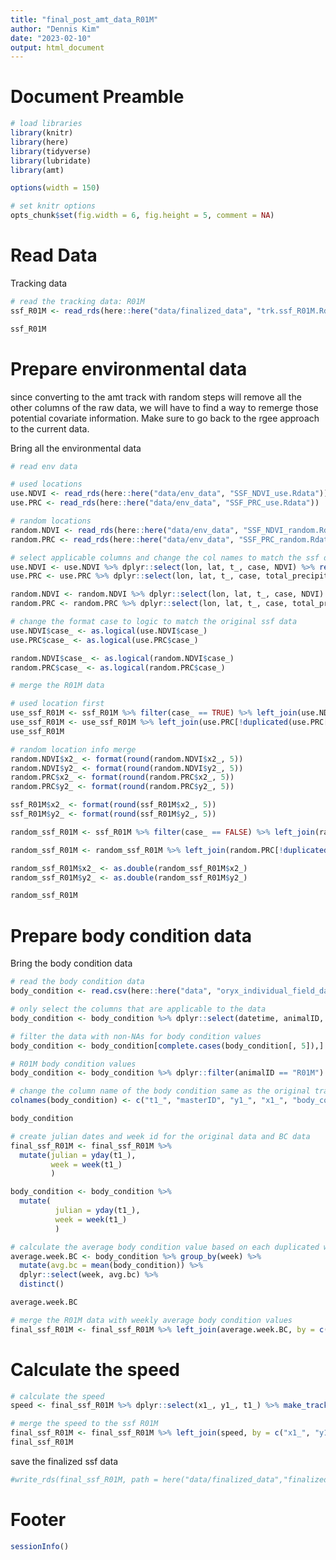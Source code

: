 ---
title: "final_post_amt_data_R01M"
author: "Dennis Kim"
date: "2023-02-10"
output: html_document
---

# Document Preamble 
```{r preamble, message=FALSE, warning=FALSE}
# load libraries
library(knitr)
library(here)
library(tidyverse)
library(lubridate)
library(amt)

options(width = 150)

# set knitr options 
opts_chunk$set(fig.width = 6, fig.height = 5, comment = NA)
```

# Read Data

Tracking data
```{r read data}
# read the tracking data: R01M
ssf_R01M <- read_rds(here::here("data/finalized_data", "trk.ssf_R01M.Rdata"))

ssf_R01M
```

# Prepare environmental data
since converting to the amt track with random steps will remove all the other columns of the raw data, we will have to find a way to remerge those potential covariate information. Make sure to go back to the rgee approach to the current data.

Bring all the environmental data 
```{r env data}
# read env data

# used locations 
use.NDVI <- read_rds(here::here("data/env_data", "SSF_NDVI_use.Rdata"))
use.PRC <- read_rds(here::here("data/env_data", "SSF_PRC_use.Rdata"))

# random locations 
random.NDVI <- read_rds(here::here("data/env_data", "SSF_NDVI_random.Rdata"))
random.PRC <- read_rds(here::here("data/env_data", "SSF_PRC_random.Rdata"))

# select applicable columns and change the col names to match the ssf data
use.NDVI <- use.NDVI %>% dplyr::select(lon, lat, t_, case, NDVI) %>% rename_with(.cols = c(1:4), ~c("x1_", "y1_", "t1_", "case_"))
use.PRC <- use.PRC %>% dplyr::select(lon, lat, t_, case, total_precipitation) %>% rename_with(.cols = c(1:4), ~c("x1_", "y1_", "t1_", "case_"))

random.NDVI <- random.NDVI %>% dplyr::select(lon, lat, t_, case, NDVI) %>% rename_with(.cols = c(1:4), ~c("x2_", "y2_", "t2_", "case_"))
random.PRC <- random.PRC %>% dplyr::select(lon, lat, t_, case, total_precipitation) %>% rename_with(.cols = c(1:4), ~c("x2_", "y2_", "t2_", "case_"))

# change the format case to logic to match the original ssf data 
use.NDVI$case_ <- as.logical(use.NDVI$case_)
use.PRC$case_ <- as.logical(use.PRC$case_)

random.NDVI$case_ <- as.logical(random.NDVI$case_)
random.PRC$case_ <- as.logical(random.PRC$case_)

# merge the R01M data

# used location first
use_ssf_R01M <- ssf_R01M %>% filter(case_ == TRUE) %>% left_join(use.NDVI[!duplicated(use.NDVI[c(1:4)]),], by = c("x1_", "y1_", "t1_", "case_")) # NDVI
use_ssf_R01M <- use_ssf_R01M %>% left_join(use.PRC[!duplicated(use.PRC[c(1:4)]),], by = c("x1_", "y1_", "t1_", "case_")) # total precipitation
use_ssf_R01M

# random location info merge
random.NDVI$x2_ <- format(round(random.NDVI$x2_, 5))
random.NDVI$y2_ <- format(round(random.NDVI$y2_, 5))
random.PRC$x2_ <- format(round(random.PRC$x2_, 5))
random.PRC$y2_ <- format(round(random.PRC$y2_, 5))

ssf_R01M$x2_ <- format(round(ssf_R01M$x2_, 5))
ssf_R01M$y2_ <- format(round(ssf_R01M$y2_, 5))

random_ssf_R01M <- ssf_R01M %>% filter(case_ == FALSE) %>% left_join(random.NDVI[!duplicated(random.NDVI[c(1:4)]),], by = c("x2_", "y2_", "t2_", "case_")) # NDVI

random_ssf_R01M <- random_ssf_R01M %>% left_join(random.PRC[!duplicated(random.PRC[c(1:4)]),], by = c("x2_", "y2_", "t2_", "case_")) # total precipitation

random_ssf_R01M$x2_ <- as.double(random_ssf_R01M$x2_)
random_ssf_R01M$y2_ <- as.double(random_ssf_R01M$y2_)

random_ssf_R01M
```

# Prepare body condition data 

Bring the body condition data
```{r body condition}
# read the body condition data 
body_condition <- read.csv(here::here("data", "oryx_individual_field_data_122322.csv"))

# only select the columns that are applicable to the data 
body_condition <- body_condition %>% dplyr::select(datetime, animalID, lat, long, body_condition)

# filter the data with non-NAs for body condition values 
body_condition <- body_condition[complete.cases(body_condition[, 5]),]

# R01M body condition values
body_condition <- body_condition %>% dplyr::filter(animalID == "R01M")

# change the column name of the body condition same as the original tracking data 
colnames(body_condition) <- c("t1_", "masterID", "y1_", "x1_", "body_condition")

body_condition

# create julian dates and week id for the original data and BC data
final_ssf_R01M <- final_ssf_R01M %>% 
  mutate(julian = yday(t1_),
         week = week(t1_)
         )

body_condition <- body_condition %>% 
  mutate(
          julian = yday(t1_),
          week = week(t1_)
          )

# calculate the average body condition value based on each duplicated week
average.week.BC <- body_condition %>% group_by(week) %>% 
  mutate(avg.bc = mean(body_condition)) %>% 
  dplyr::select(week, avg.bc) %>% 
  distinct()

average.week.BC

# merge the R01M data with weekly average body condition values
final_ssf_R01M <- final_ssf_R01M %>% left_join(average.week.BC, by = c("week"))
```

# Calculate the speed
```{r speed}
# calculate the speed 
speed <- final_ssf_R01M %>% dplyr::select(x1_, y1_, t1_) %>% make_track(x1_, y1_, t1_) %>% filter(!duplicated(.)) %>%  mutate(speed = amt::speed(.)) %>% rename_with(.cols = c(1:3), ~c("x1_", "y1_", "t1_"))

# merge the speed to the ssf R01M 
final_ssf_R01M <- final_ssf_R01M %>% left_join(speed, by = c("x1_", "y1_", "t1_"))
final_ssf_R01M
```

save the finalized ssf data 
```{r save the finalized data}
#write_rds(final_ssf_R01M, path = here("data/finalized_data","finalized_SSF_R01M.Rdata"))
```

# Footer
```{r footer}
sessionInfo()
```